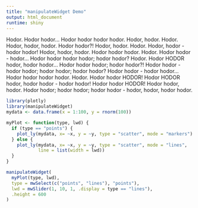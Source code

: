 ---
title: "manipulateWidget Demo"
output: html_document
runtime: shiny
---

Hodor. Hodor hodor... Hodor hodor hodor hodor. Hodor, hodor. Hodor. Hodor, hodor, hodor. Hodor hodor?! Hodor, hodor. Hodor. Hodor, hodor - hodor hodor! Hodor, hodor, hodor. Hodor hodor hodor. Hodor. Hodor hodor - hodor... Hodor hodor hodor hodor; hodor hodor? Hodor. Hodor HODOR hodor, hodor hodor... Hodor hodor hodor; hodor hodor?! Hodor hodor - hodor hodor; hodor hodor; hodor hodor? Hodor hodor - hodor hodor... Hodor hodor hodor hodor. Hodor. Hodor hodor HODOR! Hodor HODOR hodor, hodor hodor - hodor hodor! Hodor hodor HODOR! Hodor hodor, hodor. Hodor hodor; hodor hodor; hodor hodor - hodor, hodor, hodor hodor. 

```{r, echo = FALSE, message = FALSE}
library(plotly)
library(manipulateWidget)
mydata <- data.frame(x = 1:100, y = rnorm(100))

myPlot <- function(type, lwd) {
  if (type == "points") {
    plot_ly(mydata, x= ~x, y = ~y, type = "scatter", mode = "markers")
  } else {
    plot_ly(mydata, x= ~x, y = ~y, type = "scatter", mode = "lines", 
            line = list(width = lwd))
  }
}

manipulateWidget(
  myPlot(type, lwd),
  type = mwSelect(c("points", "lines"), "points"),
  lwd = mwSlider(1, 10, 1, .display = type == "lines"),
  .height = 600
)
```
